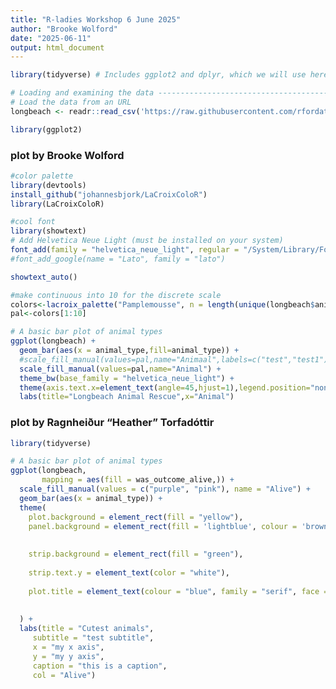 ```yaml
---
title: "R-ladies Workshop 6 June 2025"
author: "Brooke Wolford"
date: "2025-06-11"
output: html_document
---
```


```r

library(tidyverse) # Includes ggplot2 and dplyr, which we will use here!

# Loading and examining the data -----------------------------------------------
# Load the data from an URL
longbeach <- readr::read_csv('https://raw.githubusercontent.com/rfordatascience/tidytuesday/main/data/2025/2025-03-04/longbeach.csv')

library(ggplot2)

```


### plot by Brooke Wolford
```r

#color palette
library(devtools)
install_github("johannesbjork/LaCroixColoR")
library(LaCroixColoR)

#cool font
library(showtext)
# Add Helvetica Neue Light (must be installed on your system)
font_add(family = "helvetica_neue_light", regular = "/System/Library/Fonts/HelveticaNeue.ttc")
#font_add_google(name = "Lato", family = "lato") 

showtext_auto()

#make continuous into 10 for the discrete scale
colors<-lacroix_palette("Pamplemousse", n = length(unique(longbeach$animal_type)), type = "continuous")
pal<-colors[1:10]

# A basic bar plot of animal types
ggplot(longbeach) +
  geom_bar(aes(x = animal_type,fill=animal_type)) + 
  #scale_fill_manual(values=pal,name="Animaal",labels=c("test","test1")) +
  scale_fill_manual(values=pal,name="Animal") +
  theme_bw(base_family = "helvetica_neue_light") +
  theme(axis.text.x=element_text(angle=45,hjust=1),legend.position="none") + 
  labs(title="Longbeach Animal Rescue",x="Animal")
```

### plot by Ragnheiður “Heather” Torfadóttir 
```r
library(tidyverse) 

# A basic bar plot of animal types
ggplot(longbeach,
       mapping = aes(fill = was_outcome_alive,)) +
  scale_fill_manual(values = c("purple", "pink"), name = "Alive") +
  geom_bar(aes(x = animal_type)) +
  theme(
    plot.background = element_rect(fill = "yellow"),
    panel.background = element_rect(fill = 'lightblue', colour = 'brown', size = 4),
    
    
    strip.background = element_rect(fill = "green"),
    
    strip.text.y = element_text(color = "white"),
    
    plot.title = element_text(colour = "blue", family = "serif", face = "italic"),
    
    
  ) + 
  labs(title = "Cutest animals",
     subtitle = "test subtitle",
     x = "my x axis",
     y = "my y axis",
     caption = "this is a caption",
     col = "Alive") 


```

